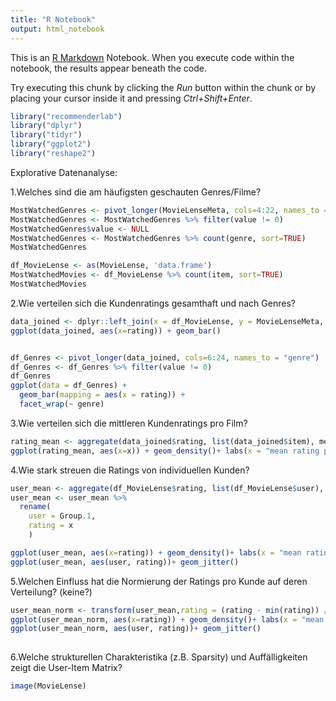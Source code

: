 ```yaml
---
title: "R Notebook"
output: html_notebook
---
```


This is an [R Markdown](http://rmarkdown.rstudio.com) Notebook. When you execute code within the notebook, the results appear beneath the code. 

Try executing this chunk by clicking the *Run* button within the chunk or by placing your cursor inside it and pressing *Ctrl+Shift+Enter*. 

```r
library("recommenderlab")
library("dplyr")
library("tidyr")
library("ggplot2")
library("reshape2")
```


Explorative Datenanalyse:

1.Welches sind die am häufigsten geschauten Genres/Filme?

```r
MostWatchedGenres <- pivot_longer(MovieLenseMeta, cols=4:22, names_to = "genre")
MostWatchedGenres <- MostWatchedGenres %>% filter(value != 0)
MostWatchedGenres$value <- NULL
MostWatchedGenres <- MostWatchedGenres %>% count(genre, sort=TRUE)
MostWatchedGenres

df_MovieLense <- as(MovieLense, 'data.frame') 
MostWatchedMovies <- df_MovieLense %>% count(item, sort=TRUE)
MostWatchedMovies
```

2.Wie verteilen sich die Kundenratings gesamthaft und nach Genres?
```r

data_joined <- dplyr::left_join(x = df_MovieLense, y = MovieLenseMeta, by=c("item" = "title"))
ggplot(data_joined, aes(x=rating)) + geom_bar()


df_Genres <- pivot_longer(data_joined, cols=6:24, names_to = "genre")
df_Genres <- df_Genres %>% filter(value != 0)
df_Genres
ggplot(data = df_Genres) + 
  geom_bar(mapping = aes(x = rating)) + 
  facet_wrap(~ genre)

```

3.Wie verteilen sich die mittleren Kundenratings pro Film?
```r
rating_mean <- aggregate(data_joined$rating, list(data_joined$item), mean)
ggplot(rating_mean, aes(x=x)) + geom_density()+ labs(x = "mean rating per film", y = "density")
```
4.Wie stark streuen die Ratings von individuellen Kunden?
```r
user_mean <- aggregate(df_MovieLense$rating, list(df_MovieLense$user), mean)
user_mean <- user_mean %>% 
  rename(
    user = Group.1,
    rating = x
    )

ggplot(user_mean, aes(x=rating)) + geom_density()+ labs(x = "mean rating per User", y = "density")
ggplot(user_mean, aes(user, rating))+ geom_jitter()
```
5.Welchen Einfluss hat die Normierung der Ratings pro Kunde auf deren Verteilung? (keine?)
```r
user_mean_norm <- transform(user_mean,rating = (rating - min(rating)) / (max(rating) - min(rating)))
ggplot(user_mean_norm, aes(x=rating)) + geom_density()+ labs(x = "mean rating per User", y = "density")
ggplot(user_mean_norm, aes(user, rating))+ geom_jitter()
                             
```
6.Welche strukturellen Charakteristika (z.B. Sparsity) und Auffälligkeiten zeigt die User-Item Matrix?
```r
image(MovieLense)
```